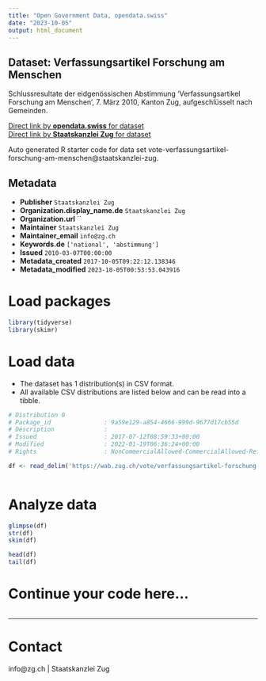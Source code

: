```yaml
---
title: "Open Government Data, opendata.swiss"
date: "2023-10-05"
output: html_document
---
```


## Dataset: Verfassungsartikel Forschung am Menschen

Schlussresultate der eidgenössischen Abstimmung 'Verfassungsartikel Forschung am Menschen', 7. März 2010, Kanton Zug, aufgeschlüsselt nach Gemeinden.

[Direct link by **opendata.swiss** for dataset](https://opendata.swiss/de/dataset/verfassungsartikel-forschung-am-menschen)<br>
[Direct link by **Staatskanzlei Zug** for dataset](https://wab.zug.ch/vote/verfassungsartikel-forschung-am-menschen/data)

Auto generated R starter code for data set vote-verfassungsartikel-forschung-am-menschen@staatskanzlei-zug.

## Metadata

- **Publisher** `Staatskanzlei Zug`
- **Organization.display_name.de** `Staatskanzlei Zug`
- **Organization.url** ``
- **Maintainer** `Staatskanzlei Zug`
- **Maintainer_email** `info@zg.ch`
- **Keywords.de** `['national', 'abstimmung']`
- **Issued** `2010-03-07T00:00:00`
- **Metadata_created** `2017-10-05T09:22:12.138346`
- **Metadata_modified** `2023-10-05T00:53:53.043916`


# Load packages

```r

library(tidyverse)
library(skimr)

```

# Load data

-   The dataset has 1 distribution(s) in CSV format.
-   All available CSV distributions are listed below and can be read into a tibble.

```r

# Distribution 0
# Package_id               : 9a59e129-a854-4666-999d-9677d17cb55d
# Description              : 
# Issued                   : 2017-07-12T08:59:33+00:00
# Modified                 : 2022-01-19T06:36:24+00:00
# Rights                   : NonCommercialAllowed-CommercialAllowed-ReferenceRequired

df <- read_delim('https://wab.zug.ch/vote/verfassungsartikel-forschung-am-menschen/data-csv')



```

# Analyze data

```r

glimpse(df)
str(df)
skim(df)

head(df)
tail(df)

```

# Continue your code here...

```r

```

------------------------------------------------------------------------

# Contact

info@zg.ch | Staatskanzlei Zug
